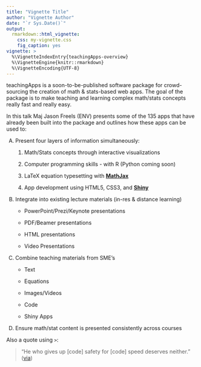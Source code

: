 ```yaml
---
title: "Vignette Title"
author: "Vignette Author"
date: "`r Sys.Date()`"
output: 
  rmarkdown::html_vignette:
    css: my-vignette.css
    fig_caption: yes
vignette: >
  %\VignetteIndexEntry{teachingApps-overview}
  %\VignetteEngine{knitr::rmarkdown}
  %\VignetteEncoding{UTF-8}
---
```


teachingApps is a soon-to-be-published software package for crowd-sourcing the creation of math & stats-based web apps. The goal of the package is to make teaching and learning complex math/stats concepts really fast and really easy.

In this talk Maj Jason Freels (ENV) presents some of the 135 apps that have already been built into the package and outlines how these apps can be used to:
 
A) Present four layers of information simultaneously:

    1) Math/Stats concepts through interactive visualizations

    2) Computer programming skills - with R (Python coming soon)

    3) LaTeX equation typesetting with <a target=' ' href='https://www.mathjax.org/'><b>MathJax</b></a>

    4) App development using HTML5, CSS3, and <a target=' ' href='http://shiny.rstudio.com/'><b>Shiny</b></a><br/>

B) Integrate into existing lecture materials (in-res & distance learning)

    + PowerPoint/Prezi/Keynote presentations

    + PDF/Beamer presentations

    + HTML presentations

    + Video Presentations

C) Combine teaching materials from SME's

    + Text

    + Equations

    + Images/Videos

    + Code

    + Shiny Apps

D) Ensure math/stat content is presented consistently across courses 

Also a quote using `>`:

> "He who gives up [code] safety for [code] speed deserves neither."
([via](https://twitter.com/hadleywickham/status/504368538874703872))
